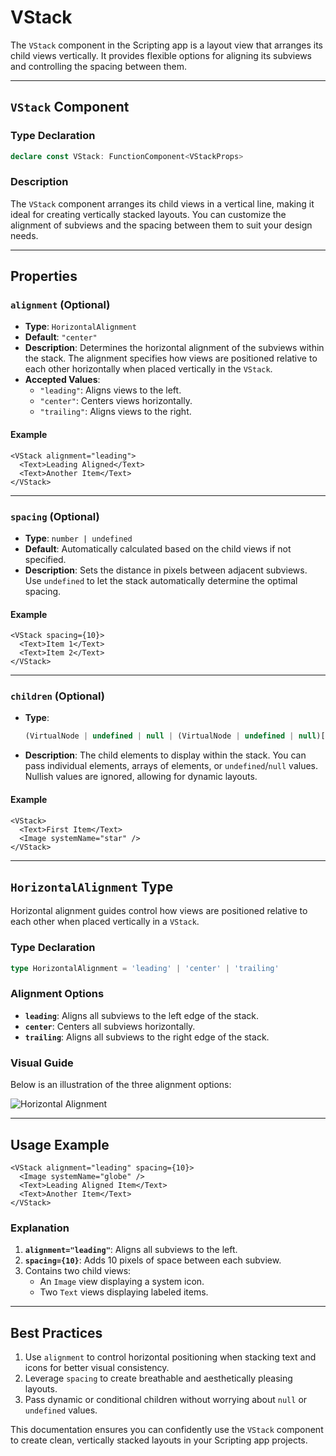 # VStack 
        
The `VStack` component in the Scripting app is a layout view that arranges its child views vertically. It provides flexible options for aligning its subviews and controlling the spacing between them.

---

## **`VStack` Component**

### **Type Declaration**

```ts
declare const VStack: FunctionComponent<VStackProps>
```

### **Description**

The `VStack` component arranges its child views in a vertical line, making it ideal for creating vertically stacked layouts. You can customize the alignment of subviews and the spacing between them to suit your design needs.

---

## **Properties**

### `alignment` (Optional)

- **Type**: `HorizontalAlignment`
- **Default**: `"center"`
- **Description**: Determines the horizontal alignment of the subviews within the stack. The alignment specifies how views are positioned relative to each other horizontally when placed vertically in the `VStack`.
- **Accepted Values**:
  - `"leading"`: Aligns views to the left.
  - `"center"`: Centers views horizontally.
  - `"trailing"`: Aligns views to the right.

#### **Example**
```tsx
<VStack alignment="leading">
  <Text>Leading Aligned</Text>
  <Text>Another Item</Text>
</VStack>
```

---

### `spacing` (Optional)

- **Type**: `number | undefined`
- **Default**: Automatically calculated based on the child views if not specified.
- **Description**: Sets the distance in pixels between adjacent subviews. Use `undefined` to let the stack automatically determine the optimal spacing.

#### **Example**
```tsx
<VStack spacing={10}>
  <Text>Item 1</Text>
  <Text>Item 2</Text>
</VStack>
```

---

### `children` (Optional)

- **Type**:
  ```ts
  (VirtualNode | undefined | null | (VirtualNode | undefined | null)[])[] | VirtualNode | undefined
  ```
- **Description**: The child elements to display within the stack. You can pass individual elements, arrays of elements, or `undefined`/`null` values. Nullish values are ignored, allowing for dynamic layouts.

#### **Example**
```tsx
<VStack>
  <Text>First Item</Text>
  <Image systemName="star" />
</VStack>
```

---

## **`HorizontalAlignment` Type**

Horizontal alignment guides control how views are positioned relative to each other when placed vertically in a `VStack`.

### **Type Declaration**

```ts
type HorizontalAlignment = 'leading' | 'center' | 'trailing'
```

### **Alignment Options**

- **`leading`**: Aligns all subviews to the left edge of the stack.
- **`center`**: Centers all subviews horizontally.
- **`trailing`**: Aligns all subviews to the right edge of the stack.

### **Visual Guide**
Below is an illustration of the three alignment options:

![Horizontal Alignment](https://docs-assets.developer.apple.com/published/cb8ad6030a1ebcfee545d02f406500ee/HorizontalAlignment-1-iOS@2x.png)

---

## **Usage Example**

```tsx
<VStack alignment="leading" spacing={10}>
  <Image systemName="globe" />
  <Text>Leading Aligned Item</Text>
  <Text>Another Item</Text>
</VStack>
```

### **Explanation**
1. **`alignment="leading"`**: Aligns all subviews to the left.
2. **`spacing={10}`**: Adds 10 pixels of space between each subview.
3. Contains two child views:
   - An `Image` view displaying a system icon.
   - Two `Text` views displaying labeled items.

---

## **Best Practices**

1. Use `alignment` to control horizontal positioning when stacking text and icons for better visual consistency.
2. Leverage `spacing` to create breathable and aesthetically pleasing layouts.
3. Pass dynamic or conditional children without worrying about `null` or `undefined` values.

This documentation ensures you can confidently use the `VStack` component to create clean, vertically stacked layouts in your Scripting app projects.